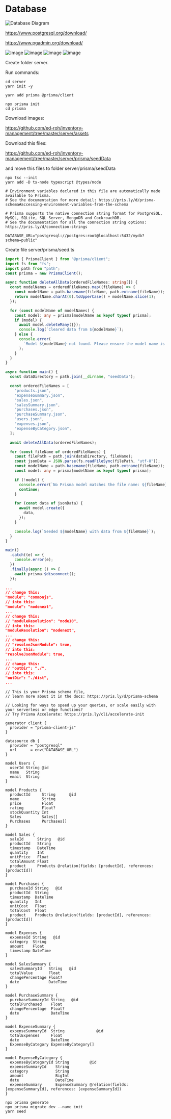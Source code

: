 # Database

![Database Diagram](./database-diagram.png)


https://www.postgresql.org/download/

https://www.pgadmin.org/download/

![image](./register_server.png)
![image](./enter-name.png)
![image](./connection_save.png)
![image](./create-database.png)

Create folder server.

Run commands:
```shell
cd server
yarn init -y

yarn add prisma @prisma/client

npx prisma init
cd prisma
```

Download images:

https://github.com/ed-roh/inventory-management/tree/master/server/assets

Download this files:

https://github.com/ed-roh/inventory-management/tree/master/server/prisma/seedData

and move this files to folder server/prisma/seedData

```shell
npx tsc --init
yarn add -D ts-node typescript @types/node
```

```env filename="/server/.env" copy
# Environment variables declared in this file are automatically made available to Prisma.
# See the documentation for more detail: https://pris.ly/d/prisma-schema#accessing-environment-variables-from-the-schema

# Prisma supports the native connection string format for PostgreSQL, MySQL, SQLite, SQL Server, MongoDB and CockroachDB.
# See the documentation for all the connection string options: https://pris.ly/d/connection-strings

DATABASE_URL="postgresql://postgres:root@localhost:5432/mydb?schema=public"
```

Create file server/prisma/seed.ts

```ts filename="server/prisma/seed.ts" copy
import { PrismaClient } from "@prisma/client";
import fs from "fs";
import path from "path";
const prisma = new PrismaClient();

async function deleteAllData(orderedFileNames: string[]) {
  const modelNames = orderedFileNames.map((fileName) => {
    const modelName = path.basename(fileName, path.extname(fileName));
    return modelName.charAt(0).toUpperCase() + modelName.slice(1);
  });

  for (const modelName of modelNames) {
    const model: any = prisma[modelName as keyof typeof prisma];
    if (model) {
      await model.deleteMany({});
      console.log(`Cleared data from ${modelName}`);
    } else {
      console.error(
        `Model ${modelName} not found. Please ensure the model name is correctly specified.`
      );
    }
  }
}

async function main() {
  const dataDirectory = path.join(__dirname, "seedData");

  const orderedFileNames = [
    "products.json",
    "expenseSummary.json",
    "sales.json",
    "salesSummary.json",
    "purchases.json",
    "purchaseSummary.json",
    "users.json",
    "expenses.json",
    "expenseByCategory.json",
  ];

  await deleteAllData(orderedFileNames);

  for (const fileName of orderedFileNames) {
    const filePath = path.join(dataDirectory, fileName);
    const jsonData = JSON.parse(fs.readFileSync(filePath, "utf-8"));
    const modelName = path.basename(fileName, path.extname(fileName));
    const model: any = prisma[modelName as keyof typeof prisma];

    if (!model) {
      console.error(`No Prisma model matches the file name: ${fileName}`);
      continue;
    }

    for (const data of jsonData) {
      await model.create({
        data,
      });
    }

    console.log(`Seeded ${modelName} with data from ${fileName}`);
  }
}

main()
  .catch((e) => {
    console.error(e);
  })
  .finally(async () => {
    await prisma.$disconnect();
  });
```

```json filename="/server/tsconfig.json" copy
...
// change this:
"module": "commonjs",
// into this:
"module": "nodenext", 
...
// change this:
// "moduleResolution": "node10",   
// into this:
"moduleResolution": "nodenext",   
...
// change this:
// "resolveJsonModule": true,
// into this:
"resolveJsonModule": true,
...
// change this:
// "outDir": "./",
// into this:
"outDir": "./dist",
...
```

```prisma filename="/server/prisma/schema.prisma" copy
// This is your Prisma schema file,
// learn more about it in the docs: https://pris.ly/d/prisma-schema

// Looking for ways to speed up your queries, or scale easily with your serverless or edge functions?
// Try Prisma Accelerate: https://pris.ly/cli/accelerate-init

generator client {
  provider = "prisma-client-js"
}

datasource db {
  provider = "postgresql"
  url      = env("DATABASE_URL")
}

model Users {
  userId String @id
  name   String
  email  String
}

model Products {
  productId     String      @id
  name          String
  price         Float
  rating        Float?
  stockQuantity Int
  Sales         Sales[]
  Purchases     Purchases[]
}

model Sales {
  saleId      String   @id
  productId   String
  timestamp   DateTime
  quantity    Int
  unitPrice   Float
  totalAmount Float
  product     Products @relation(fields: [productId], references: [productId])
}

model Purchases {
  purchaseId String   @id
  productId  String
  timestamp  DateTime
  quantity   Int
  unitCost   Float
  totalCost  Float
  product    Products @relation(fields: [productId], references: [productId])
}

model Expenses {
  expenseId String   @id
  category  String
  amount    Float
  timestamp DateTime
}

model SalesSummary {
  salesSummaryId   String   @id
  totalValue       Float
  changePercentage Float?
  date             DateTime
}

model PurchaseSummary {
  purchaseSummaryId String   @id
  totalPurchased    Float
  changePercentage  Float?
  date              DateTime
}

model ExpenseSummary {
  expenseSummaryId  String              @id
  totalExpenses     Float
  date              DateTime
  ExpenseByCategory ExpenseByCategory[]
}

model ExpenseByCategory {
  expenseByCategoryId String         @id
  expenseSummaryId    String
  category            String
  amount              BigInt
  date                DateTime
  expenseSummary      ExpenseSummary @relation(fields: [expenseSummaryId], references: [expenseSummaryId])
}
```

```shell copy
npx prisma generate
npx prisma migrate dev --name init
yarn seed
```